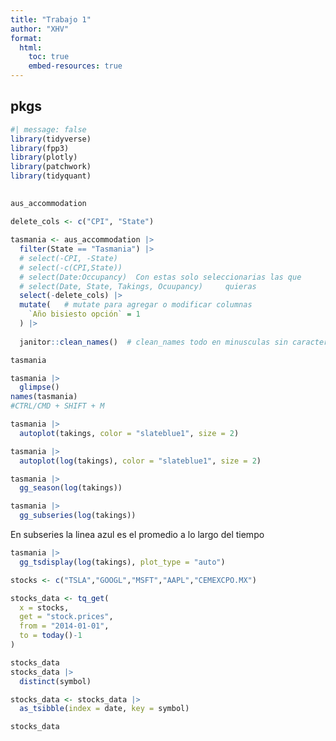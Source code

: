 ```yaml
---
title: "Trabajo 1"
author: "XHV"
format:  
  html:
    toc: true
    embed-resources: true
---
```


## pkgs

```r
#| message: false
library(tidyverse)
library(fpp3)
library(plotly)
library(patchwork)
library(tidyquant)
```

## 

```r
aus_accommodation
```

```r



delete_cols <- c("CPI", "State")

tasmania <- aus_accommodation |>
  filter(State == "Tasmania") |>
  # select(-CPI, -State)
  # select(-c(CPI,State))
  # select(Date:Occupancy)  Con estas solo seleccionarias las que 
  # select(Date, State, Takings, Ocuupancy)     quieras
  select(-delete_cols) |>
  mutate(   # mutate para agregar o modificar columnas
    `Año bisiesto opción` = 1
  ) |>
  
  janitor::clean_names()  # clean_names todo en minusculas sin caracteres especiales

tasmania

tasmania |>
  glimpse()
names(tasmania)
#CTRL/CMD + SHIFT + M
```

```r
tasmania |>
  autoplot(takings, color = "slateblue1", size = 2)
```

```r
tasmania |>
  autoplot(log(takings), color = "slateblue1", size = 2)
```

```r
tasmania |>
  gg_season(log(takings))

tasmania |>
  gg_subseries(log(takings))
```
En subseries la linea azul es el promedio a lo largo del tiempo

```r
tasmania |>
  gg_tsdisplay(log(takings), plot_type = "auto")
```

```r
stocks <- c("TSLA","GOOGL","MSFT","AAPL","CEMEXCPO.MX")

stocks_data <- tq_get(
  x = stocks,
  get = "stock.prices",
  from = "2014-01-01",
  to = today()-1
)

stocks_data
stocks_data |>
  distinct(symbol)

stocks_data <- stocks_data |>
  as_tsibble(index = date, key = symbol)

stocks_data
```



